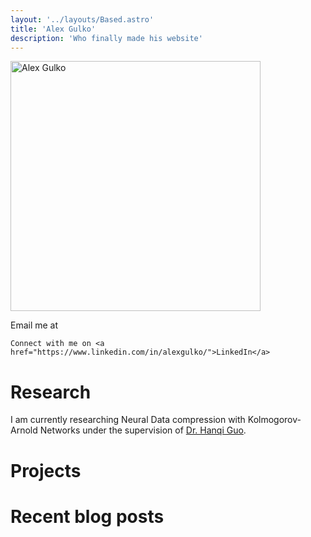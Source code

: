 ```yaml
---
layout: '../layouts/Based.astro'
title: 'Alex Gulko'
description: 'Who finally made his website'
---
```


<Heading title="Alex Gulko" subtitle="Undergraduate CS Student and Researcher at The Ohio State University">
  <Img filename="alex-pixelated.png" alt="Alex Gulko" height="400"/>
  <p slot="right">
    Email me at <Obfuscator encoded="WjNWc2EyOHVOVUJ2YzNVdVpXUjE=" iterations={2} originalLength={15}/>

    Connect with me on <a href="https://www.linkedin.com/in/alexgulko/">LinkedIn</a>
  </p>
</Heading>

# Research
I am currently researching Neural Data compression with Kolmogorov-Arnold Networks under the supervision of [Dr. Hanqi Guo](https://hguo.github.io/).

# Projects
<ProjectGallery />

# Recent blog posts





